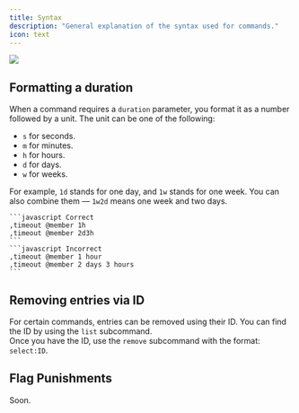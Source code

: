 ---
title: Syntax
description: "General explanation of the syntax used for commands."
icon: text
---

<Frame>
  <img src="/images/resources/syntax.png" />
</Frame>

## Formatting a duration

When a command requires a `duration` parameter, you format it as a number followed by a unit. The unit can be one of the following:

- `s` for seconds.
- `m` for minutes.
- `h` for hours.
- `d` for days.
- `w` for weeks.

For example, `1d` stands for one day, and `1w` stands for one week. You can also combine them — `1w2d` means one week and two days.

<CodeGroup>

    ```javascript Correct
    ,timeout @member 1h
    ,timeout @member 2d3h
    ```
    ```javascript Incorrect
    ,timeout @member 1 hour
    ,timeout @member 2 days 3 hours
    ```

</CodeGroup>

## Removing entries via ID

For certain commands, entries can be removed using their ID. You can find the ID by using the `list` subcommand.  
Once you have the ID, use the `remove` subcommand with the format: `select:ID`.


## Flag Punishments

Soon.
